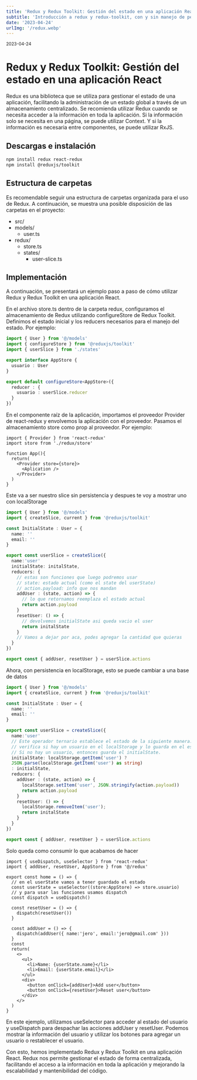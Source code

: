 ```yaml
---
title: 'Redux y Redux Toolkit: Gestión del estado en una aplicación React'
subtitle: 'Introducción a redux y redux-toolkit, con y sin manejo de persistencia'
date: '2023-04-24'
urlImg: '/redux.webp'
---
```


<small>2023-04-24</small>

# Redux y Redux Toolkit: Gestión del estado en una aplicación React

Redux es una biblioteca que se utiliza para gestionar el estado de una aplicación, facilitando la administración de un estado global a través de un almacenamiento centralizado. Se recomienda utilizar Redux cuando se necesita acceder a la información en toda la aplicación. Si la información solo se necesita en una página, se puede utilizar Context. Y si la información es necesaria entre componentes, se puede utilizar RxJS.

## Descargas e instalación

```bash
npm install redux react-redux
npm install @reduxjs/toolkit
```

## Estructura de carpetas

Es recomendable seguir una estructura de carpetas organizada para el uso de Redux. A continuación, se muestra una posible disposición de las carpetas en el proyecto:

- src/
- models/
  - user.ts
- redux/
  - store.ts
  - states/
    - user-slice.ts

## Implementación

A continuación, se presentará un ejemplo paso a paso de cómo utilizar Redux y Redux Toolkit en una aplicación React.

En el archivo store.ts dentro de la carpeta redux, configuramos el almacenamiento de Redux utilizando configureStore de Redux Toolkit. Definimos el estado inicial y los reducers necesarios para el manejo del estado. Por ejemplo:

```ts:redux/store.ts
import { User } from '@/models'
import { configureStore } from '@reduxjs/toolkit'
import { userSlice } from './states'

export interface AppStore {
  usuario : User
}

export default configureStore<AppStore>({
  reducer : {
    usuario : userSlice.reducer
  }
})
```

En el componente raíz de la aplicación, importamos el proveedor Provider de react-redux y envolvemos la aplicación con el proveedor. Pasamos el almacenamiento store como prop al proveedor. Por ejemplo:

```tsx:App
import { Provider } from 'react-redux'
import store from './redux/store'

function App(){
  return(
    <Provider store={store}>
      <Aplication />
    </Provider>
  )
}
```

Este va a ser nuestro slice sin persistencia y despues te voy a mostrar uno con localStorage

```ts:state/userSlice.ts
import { User } from '@/models'
import { createSlice, current } from '@reduxjs/toolkit'

const InitialState : User = {
  name: ''
  email: ''
}

export const userSlice = createSlice({
  name:'user'
  initialState: initalState,
  reducers: {
    // estas son funciones que luego podremos usar
    // state: estado actual (como el state del userState)
    // action.payload: info que nos mandan
    addUser : (state, action) => {
      // lo que retornamos reemplaza el estado actual
      return action.payload
    }
    resetUser: () => {
      // devolvemos initialState asi queda vacio el user
      return initalState
    }
    // Vamos a dejar por aca, podes agregar la cantidad que quieras
  }
})

export const { addUser, resetUser } = userSlice.actions
```

Ahora, con persistencia en localStorage, esto se puede cambiar a una base de datos

```ts:state/userSlice.ts
import { User } from '@/models'
import { createSlice, current } from '@reduxjs/toolkit'

const InitialState : User = {
  name: ''
  email: ''
}

export const userSlice = createSlice({
  name:'user'
  // Este operador ternario establece el estado de la siguiente manera:
  // verifica si hay un usuario en el localStorage y lo guarda en el estado.
  // Si no hay un usuario, entonces guarda el initialState.
  initialState: localStorage.getItem('user') ?
  JSON.parse(localStorage.getItem('user') as string)
  : initialState,
  reducers: {
    addUser : (state, action) => {
      localStorage.setItem('user', JSON.stringify(action.payload))
      return action.payload
    }
    resetUser: () => {
      localStorage.removeItem('user');
      return initalState
    }
  }
})

export const { addUser, resetUser } = userSlice.actions
```

Solo queda como consumir lo que acabamos de hacer

```tsx:page.tsx
import { useDispatch, useSelector } from 'react-redux'
import { addUser, resetUser, AppStore } from '@/redux'

export const home = () => {
  // en el userState vamos a tener guardado el estado
  const userState = useSelector((store:AppStore) => store.usuario)
  // y para usar las funciones usamos dispatch
  const dispatch = useDispatch()

  const resetUser = () => {
    dispatch(resetUser())
  }

  const addUser = () => {
    dispatch(addUser({ name:'jero', email:'jero@gmail.com' }))
  }
  const
  return(
    <>
      <ul>
        <li>Name: {userState.name}</li>
        <li>Email: {userState.email}</li>
      </ul>
      <div>
        <button onClick={addUser}>Add user</button>
        <button onClick={resetUser}>Reset user</button>
      </div>
    </>
  )
}
```

En este ejemplo, utilizamos useSelector para acceder al estado del usuario y useDispatch para despachar las acciones addUser y resetUser. Podemos mostrar la información del usuario y utilizar los botones para agregar un usuario o restablecer el usuario.

Con esto, hemos implementado Redux y Redux Toolkit en una aplicación React. Redux nos permite gestionar el estado de forma centralizada, facilitando el acceso a la información en toda la aplicación y mejorando la escalabilidad y mantenibilidad del código.
